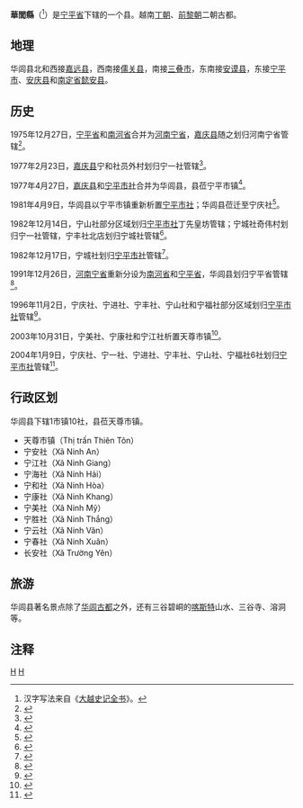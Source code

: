 {{Infobox Settlement
|name                   = 华闾县
|settlement_type        = 县
|official_name          = 
|other_name             = 
|native_name            = {{lang|vi|Huyện Hoa Lư}}
|nickname               = 
|motto                  = 
|image_skyline          = Codoj6.JPG
|imagesize              = 
|image_caption          = 华闾古都
|image_flag             = 
|flag_size              = 
|image_seal             = 
|seal_size              = 
|image_shield           = 
|shield_size            = 
|image_blank_emblem     = 
|blank_emblem_size      = 
|image_map              = {{Infobox mapframe|frame-width=250|zoom=10}}
|mapsize                = 
|map_caption            = 
|image_map1             = Ban do hanh chinh Ninhbinh.jpg
|mapsize1               = 
|map_caption1           = 华闾县在宁平省的位置
|pushpin_map            = Vietnam
|pushpin_label_position = bottom
|pushpin_map_caption    = 华闾县在越南的位置
|pushpin_map1           = 
|pushpin_label_position1= 
|pushpin_map_caption1   = 
|subdivision_type       = 国家
|subdivision_name       = {{flag|Vietnam}}
|subdivision_type1      = [[越南行政区划|省]]
|subdivision_name1      = [[宁平省|宁平省]]
|subdivision_type2      = 行政区划
|subdivision_name2      = 1市镇10社
|subdivision_type3      = 
|subdivision_name3      = 
|seat_type              = 县莅
|seat                   = {{link-vi|天尊市镇|Thiên Tôn}}
|government_type        = 
|leader_title           = 
|leader_name            = 
|leader_title1          = 
|leader_name1           = 
|established_title      = 
|established_date       = 
|area_magnitude         = 
|unit_pref              = 
|area_footnotes         = 
|area_total_km2         = 139.77
|area_land_km2          = 
|area_water_km2         = 
|area_water_percent     = 
|area_urban_km2         = 
|area_metro_km2         = 
|population_as_of       = 2003年
|population_footnotes   = 
|population_note        = 
|population_total       = 103900
|population_density_km2 = auto
|population_metro             = 
|population_density_metro_km2 = 
|population_urban             = 
|population_density_urban_km2 = 
|timezone               = [[越南标准时间|越南标准时间]]
|utc_offset             = +7
|elevation_footnotes    = 
|elevation_m            = 
|coor_type              = 
|coordinates            = 
|postal_code_type       = 
|postal_code            = 
|area_code              = 
|website                = [https://hoalu.ninhbinh.gov.vn/ 华闾县电子信息门户网站]
|footnotes              = 
}}
'''華閭縣'''（{{vie|v=Huyện Hoa Lư|hn=縣華閭}}<ref>汉字写法来自《[[大越史记全书|大越史记全书]]》。</ref>）是[[宁平省|宁平省]]下辖的一个县。越南[[丁朝|丁朝]]、[[前黎朝|前黎朝]]二朝古都。

==地理==
华闾县北和西接[[嘉远县|嘉远县]]，西南接[[儒关县|儒关县]]，南接[[三叠市|三叠市]]，东南接[[安谟县|安谟县]]，东接[[宁平市|宁平市]]、[[安庆县|安庆县]]和[[南定省|南定省]][[懿安县|懿安县]]。

==历史==
1975年12月27日，[[宁平省|宁平省]]和[[南河省|南河省]]合并为[[河南宁省|河南宁省]]，[[嘉庆县|嘉庆县]]随之划归河南宁省管辖<ref>{{Cite web |url=https://thuvienphapluat.vn/van-ban/Bo-may-hanh-chinh/Nghi-quyet-hop-nhat-mot-so-tinh/42732/noi-dung.aspx |title=Nghị quyết về việc hợp nhất một số tỉnh do Quốc hội ban hành |access-date=2020-03-11 |archive-date=2017-09-03 |archive-url=https://web.archive.org/web/20170903080346/https://thuvienphapluat.vn/van-ban/Bo-may-hanh-chinh/Nghi-quyet-hop-nhat-mot-so-tinh/42732/noi-dung.aspx |dead-url=no }}</ref>。

1977年2月23日，[[嘉庆县|嘉庆县]]宁和社员外村划归宁一社管辖<ref>{{Cite web |url=https://thuvienphapluat.vn/van-ban/Bo-may-hanh-chinh/Quyet-dinh-617-VP18-hop-nhat-va-dieu-chinh-dia-gioi-xa-thuoc-cac-huyen-tinh-Ha-Nam-Ninh/57983/noi-dung.aspx |title=Quyết định 617-VP18 năm 1977 về việc hợp nhất và điều chỉnh địa giới của một số xã thuộc các huyện của tỉnh Hà Nam Ninh do Bộ trưởng, Chủ nhiệm Văn phòng Phủ Thủ tướng ban hành |access-date=2020-03-10 |archive-date=2020-04-02 |archive-url=https://web.archive.org/web/20200402030336/https://thuvienphapluat.vn/van-ban/Bo-may-hanh-chinh/Quyet-dinh-617-VP18-hop-nhat-va-dieu-chinh-dia-gioi-xa-thuoc-cac-huyen-tinh-Ha-Nam-Ninh/57983/noi-dung.aspx |dead-url=no }}</ref>。

1977年4月27日，[[嘉庆县|嘉庆县]]和[[宁平市社|宁平市社]]合并为华闾县，县莅宁平市镇<ref>{{Cite web |url=https://thuvienphapluat.vn/van-ban/Bo-may-hanh-chinh/Quyet-dinh-125-CP-hop-nhat-dieu-chinh-dia-gioi-huyen-thi-xa-thuoc-tinh-Ha-Nam-Ninh/57677/noi-dung.aspx |title=Quyết định 125-CP năm 1977 về việc hợp nhất và điều chỉnh địa giới một số huyện, thị xã thuộc tỉnh Hà Nam Ninh do Hội đồng Chính phủ ban hành |access-date=2020-03-10 |archive-date=2017-09-19 |archive-url=https://web.archive.org/web/20170919052336/https://thuvienphapluat.vn/van-ban/Bo-may-hanh-chinh/Quyet-dinh-125-CP-hop-nhat-dieu-chinh-dia-gioi-huyen-thi-xa-thuoc-tinh-Ha-Nam-Ninh/57677/noi-dung.aspx |dead-url=no }}</ref>。

1981年4月9日，华闾县以宁平市镇重新析置[[宁平市社|宁平市社]]；华闾县莅迁至宁庆社<ref>{{Cite web |url=https://thuvienphapluat.vn/van-ban/Bo-may-hanh-chinh/Quyet-dinh-151-C-don-vi-hanh-chinh-cap-huyen-thi-xa-thuoc-tinh-Ha-Nam-Ninh-43061.aspx |title=Quyết định 151-CP năm 1981 về đơn vị hành chính cấp huyện và thị xã thuộc tỉnh Hà Nam Ninh do Hội đồng Chính phủ ban hành |access-date=2020-03-10 |archive-date=2017-09-18 |archive-url=https://web.archive.org/web/20170918202116/https://thuvienphapluat.vn/van-ban/Bo-may-hanh-chinh/Quyet-dinh-151-C-don-vi-hanh-chinh-cap-huyen-thi-xa-thuoc-tinh-Ha-Nam-Ninh-43061.aspx |dead-url=no }}</ref>。

1982年12月14日，宁山社部分区域划归[[宁平市社|宁平市社]]丁先皇坊管辖；宁城社奇伟村划归宁一社管辖，宁丰社北店划归宁城社管辖<ref>{{Cite web |url=https://thuvienphapluat.vn/van-ban/Bo-may-hanh-chinh/Quyet-dinh-196-HDBT-dieu-chinh-dia-gioi-phuong-xa-tinh-Ha-Nam-Ninh/44008/noi-dung.aspx |title=Quyết định 196-HĐBT năm 1982 về việc điều chỉnh địa giới phường và một số xã thuộc tỉnh Hà Nam Ninh do Hội đồng Bộ trưởng ban hành |access-date=2020-03-10 |archive-date=2020-12-18 |archive-url=https://web.archive.org/web/20201218112818/https://thuvienphapluat.vn/van-ban/Bo-may-hanh-chinh/Quyet-dinh-196-HDBT-dieu-chinh-dia-gioi-phuong-xa-tinh-Ha-Nam-Ninh/44008/noi-dung.aspx |dead-url=no }}</ref>。

1982年12月17日，宁城社划归[[宁平市社|宁平市社]]管辖<ref>{{Cite web |url=https://thuvienphapluat.vn/van-ban/Bo-may-hanh-chinh/Quyet-dinh-200-HDBT-mo-rong-dia-gioi-2-thi-xa-Ha-Nam-Ninh-Binh-va-thanh-lap-thi-xa-Tam-Diep-tinh-Ha-Nam-Ninh-44010.aspx |title=Quyết định 200-HĐBT năm 1982 về việc mở rộng địa giới hai thị xã Hà Nam, Ninh Bình và thành lập thị xã Tam Điệp thuộc tỉnh Hà Nam Ninh do Hội đồng Bộ trưởng ban hành |access-date=2020-03-10 |archive-date=2017-09-19 |archive-url=https://web.archive.org/web/20170919005900/https://thuvienphapluat.vn/van-ban/Bo-may-hanh-chinh/Quyet-dinh-200-HDBT-mo-rong-dia-gioi-2-thi-xa-Ha-Nam-Ninh-Binh-va-thanh-lap-thi-xa-Tam-Diep-tinh-Ha-Nam-Ninh-44010.aspx |dead-url=no }}</ref>。

1991年12月26日，[[河南宁省|河南宁省]]重新分设为[[南河省|南河省]]和[[宁平省|宁平省]]，华闾县划归宁平省管辖<ref>{{Cite web |url=https://thuvienphapluat.vn/van-ban/Bo-may-hanh-chinh/Nghi-quyet-phan-vach-lai-dia-gioi-hanh-chinh-tinh-42812.aspx |title=Nghị quyết về việc phân vạch lại địa giới hành chính một số tỉnh do Quốc hội ban hành |access-date=2020-03-11 |archive-date=2017-09-02 |archive-url=https://web.archive.org/web/20170902013110/https://thuvienphapluat.vn/van-ban/Bo-may-hanh-chinh/Nghi-quyet-phan-vach-lai-dia-gioi-hanh-chinh-tinh-42812.aspx |dead-url=no }}</ref>。

1996年11月2日，宁庆社、宁进社、宁丰社、宁山社和宁福社部分区域划归[[宁平市社|宁平市社]]管辖<ref>{{Cite web |url=https://thuvienphapluat.vn/van-ban/Bat-dong-san/Nghi-dinh-69-CP-dieu-chinh-dia-gioi-hanh-chinh-thi-xa-Ninh-Binh-va-huyen-Hoa-Lu-41909.aspx |title=Nghị định 69-CP năm 1996 về việc điều chỉnh địa giới hành chính thị xã Ninh Bình và huyện Hoa Lư, thành lập phường thuộc thị xã Ninh Bình; thành lập thị trấn huyện lỵ huyện Yên Khánh, tỉnh Ninh Bình |access-date=2020-03-10 |archive-date=2021-02-08 |archive-url=https://web.archive.org/web/20210208011855/https://thuvienphapluat.vn/van-ban/Bat-dong-san/Nghi-dinh-69-CP-dieu-chinh-dia-gioi-hanh-chinh-thi-xa-Ninh-Binh-va-huyen-Hoa-Lu-41909.aspx |dead-url=no }}</ref>。

2003年10月31日，宁美社、宁康社和宁江社析置天尊市镇<ref>{{Cite web |url=https://thuvienphapluat.vn/van-ban/Bo-may-hanh-chinh/Nghi-dinh-126-2003-ND-CP-thanh-lap-thi-tran-Thien-Ton-thuoc-huyen-Hoa-Lu-tinh-Ninh-Binh-51511.aspx |title=Nghị định 126/2003/NĐ-CP về việc thành lập thị trấn Thiên Tôn thuộc huyện Hoa Lư, tỉnh Ninh Bình |access-date=2020-03-10 |archive-date=2020-10-30 |archive-url=https://web.archive.org/web/20201030120220/https://thuvienphapluat.vn/van-ban/Bo-may-hanh-chinh/Nghi-dinh-126-2003-ND-CP-thanh-lap-thi-tran-Thien-Ton-thuoc-huyen-Hoa-Lu-tinh-Ninh-Binh-51511.aspx |dead-url=no }}</ref>。

2004年1月9日，宁庆社、宁一社、宁进社、宁丰社、宁山社、宁福社6社划归[[宁平市社|宁平市社]]管辖<ref>{{Cite web |url=https://thuvienphapluat.vn/van-ban/Bo-may-hanh-chinh/Nghi-dinh-16-2004-ND-CP-dieu-chinh-dia-gioi-hanh-chinh-mo-rong-thi-xa-Ninh-Binh-tinh-Ninh-Binh-52415.aspx |title=Nghị định 16/2004/NĐ-CP về việc điều chỉnh địa giới hành chính mở rộng thị xã Ninh Bình, tỉnh Ninh Bình |access-date=2020-03-10 |archive-date=2021-02-08 |archive-url=https://web.archive.org/web/20210208011944/https://thuvienphapluat.vn/van-ban/Bo-may-hanh-chinh/Nghi-dinh-16-2004-ND-CP-dieu-chinh-dia-gioi-hanh-chinh-mo-rong-thi-xa-Ninh-Binh-tinh-Ninh-Binh-52415.aspx |dead-url=no }}</ref>。

==行政区划==
华闾县下辖1市镇10社，县莅天尊市镇。
*天尊市镇（Thị trấn Thiên Tôn）
*宁安社（Xã Ninh An）
*宁江社（Xã Ninh Giang）
*宁海社（Xã Ninh Hải）
*宁和社（Xã Ninh Hòa）
*宁康社（Xã Ninh Khang）
*宁美社（Xã Ninh Mỹ）
*宁胜社（Xã Ninh Thắng）
*宁云社（Xã Ninh Vân）
*宁春社（Xã Ninh Xuân）
*长安社（Xã Trường Yên）

==旅游==
华闾县著名景点除了[[华闾古都|华闾古都]]之外，还有三谷碧峒的[[喀斯特|喀斯特]]山水、三谷寺、溶洞等。

==注释==
{{reflist|2}}

{{宁平省行政区划}}
{{越南红河三角洲之县市镇区域划分}}

[[Category:越南县份|H]]
[[Category:宁平省|H]]